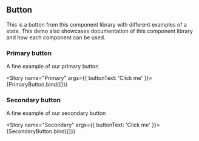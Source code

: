 
<Meta title="Web Components Library/Demos/Button"/>

<Props/>


## Button

This is a button from this component library with different examples of a state.
This demo also showcases documentation of this component library and how each component can be used.

### Primary button

A fine example of our primary button

<Story
  name="Primary"
  args={{
    buttonText: 'Click me'
  }}>
  {PrimaryButton.bind({})}
</Story>



### Secondary button

A fine example of our secondary button

<Story
  name="Secondary"
  args={{
    buttonText: 'Click me'
  }}>
  {SecondaryButton.bind({})}
</Story>
